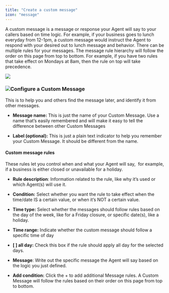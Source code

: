 ```yaml
---
title: "Create a custom message"
icon: "message"
---
```


A custom message is a message or response your Agent will say to your callers based on time logic. For example, if your business goes to lunch everyday from 12-1pm, a custom message would instruct the Agent to respond with your desired out to lunch message and behavior. There can be multiple rules for your messages. The message rule hierarchy will follow the order on this page from top to bottom. For example, if you have two rules that take effect on Mondays at 8am, then the rule on top will take precedence.

![](/mintlify/images/create_custom_message.jpg)

### ![](/createcustommessage.jpg)Configure a Custom Message

This is to help you and others find the message later, and identify it from other messages.

* **Message name:** This is just the name of your Custom Message. Use a name that’s easily remembered and will make it easy to tell the difference between other Custom Messages

* **Label (optional):** This is just a plain text indicator to help you remember your Custom Message. It should be different from the name.

#### Custom message rules

These rules let you control when and what your Agent will say,  for example, if a business is either closed or unavailable for a holiday. 

* **Rule description**: Information related to the rule, like why it’s used or which Agent(s) will use it. 

* **Condition:** Select whether you want the rule to take effect when the time/date IS a certain value, or when it’s NOT a certain value. 

* **Time type:** Select whether the messages should follow rules based on the day of the week, like for a Friday closure, or specific date(s), like a holiday. 

* **Time range:** Indicate whether the custom message should follow a specific time of day

* **\[ ] all day:** Check this box if the rule should apply all day for the selected days.

* **Message**: Write out the specific message the Agent will say based on the logic you just defined. 

* **Add condition:** Click the + to add additional Message rules. A Custom Message will follow the rules based on their order on this page from top to bottom.